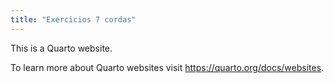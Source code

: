 ```yaml
---
title: "Exercicios 7 cordas"
---
```


This is a Quarto website.

To learn more about Quarto websites visit <https://quarto.org/docs/websites>.
